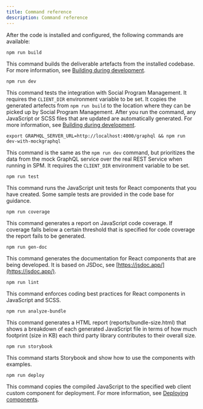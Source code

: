 ```yaml
---
title: Command reference
description: Command reference
---
```


After the code is installed and configured, the following commands are available:

```
npm run build
```

This command builds the deliverable artefacts from the installed codebase. For more information, see [Building during development](build).

```
npm run dev
```

This command tests the integration with Social Program Management. It requires the `CLIENT_DIR` environment variable to be set.
It copies the generated artefects from `npm run build` to the location where they can be picked up by Social Program Management.
After you run the command, any JavaScript or SCSS files that are updated are automatically generated. For more information, see [Building during development](build).

```
export GRAPHQL_SERVER_URL=http://localhost:4000/graphql && npm run dev-with-mockgraphql
```

This command is the same as the `npm run dev` command, but prioritizes the data from the mock GraphQL service over the real REST Service when running in SPM.  It requires the `CLIENT_DIR` environment variable to be set.

```
npm run test
```

This command runs the JavaScript unit tests for React components that you have created. Some sample tests are provided in the code base for guidance.

```
npm run coverage
```

This command generates a report on JavaScript code coverage. If coverage falls below a certain threshold that is specified for code coverage the report fails to be generated.

```
npm run gen-doc
```

This command generates the documentation for React components that are being developed. It is based on JSDoc, see [https://jsdoc.app/](https://jsdoc.app/).

```
npm run lint
```

This command enforces coding best practices for React components in JavaScript and SCSS.

```
npm run analyze-bundle
```

This command generates a HTML report (reports/bundle-size.html) that shows a breakdown of each generated JavaScript file in terms
of how much footprint (size in KB) each third party library contributes to their overall size.

```
npm run storybook
```

This command starts Storybook and show how to use the components with examples.

```
npm run deploy
```

This command copies the compiled JavaScript to the specified web client custom component for deployment. For more information, see [Deploying components](deployment).
